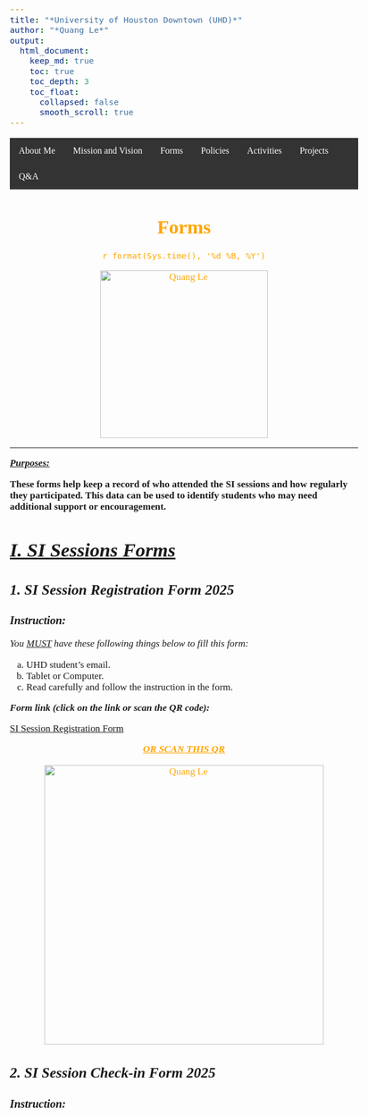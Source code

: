 ```yaml
---
title: "*University of Houston Downtown (UHD)*"
author: "*Quang Le*"
output: 
  html_document:
    keep_md: true
    toc: true
    toc_depth: 3
    toc_float: 
      collapsed: false
      smooth_scroll: true
---
```



```{=html}
<style>
.centered {
  text-align: center;
  font-family: "Times New Roman", Times, serif;
  color: Orange;
}
body {
  font-size: 13pt;
  font-family: "Times New Roman", Times, serif;
}
.navbar {
  overflow: hidden;
  background-color: #333;
}
.navbar a {
  float: left;
  font-size: 16px;
  color: white;
  text-align: center;
  padding: 14px 16px;
  text-decoration: none;
}

.navbar a:hover, .dropdown:hover .dropbtn {
  background-color: #ddd;
  color: black;
}
</style>

<div class="navbar"> 
  <a href="https://quangnhatm1.github.io">About Me</a>
  <a href=" https://quangnhatm1.github.io/https-quangnhatm1.github.io-mission-vision/">Mission and Vision</a> 
  <a href="https://quangnhatm1.github.io/https-quangnhatm1.github.io-forms/">Forms</a>
  <a href="https://quangnhatm1.github.io/https-quangnhatm1.github.io-policies-procedures/">Policies</a>
  <a href="https://quangnhatm1.github.io/https-quangnhatm1.github.io-activities/">Activities</a>
  <a href="https://quangnhatm1.github.io/https-quangnhatm1.github.io-projects/">Projects</a>
  <a href="https://quangnhatm1.github.io/https-quangnhatm1.github.io-QA/">Q&A</a>
      </div>
```
::: centered
<h1>**Forms**</h1>

<p>`r format(Sys.time(), '%d %B, %Y')`</p>
<img src="C:\Users\lequa\Downloads\images.png" alt="Quang Le" style="width:300px;height: 300px;"/>
:::
---
***<u>Purposes:</u>*** 

**These forms help keep a record of who attended the SI sessions and how regularly they participated. This data can be used to identify students who may need additional support or encouragement.**

# ***<u>I. SI Sessions Forms</u>***

## ***1.  SI Session Registration Form 2025***

### ***Instruction:***

*You <u>MUST</u> have these following things below to fill this form:*

a. UHD student's email.
b. Tablet or Computer.
c. Read carefully and follow the instruction in the form.

***Form link (click on the link or scan the QR code):*** 

[SI Session Registration Form](https://forms.office.com/r/JJs2WPxJhX)




::: centered
***<u>OR SCAN THIS QR</u>***

<img src="C:\Users\lequa\Downloads\QRCode for SI Session Registration_(ECO 2301 - Dr. Abousaad) .png" alt="Quang Le" style="width:500px;height: 500px;"/>
:::

## ***2.  SI Session Check-in Form 2025***

### ***Instruction:***
